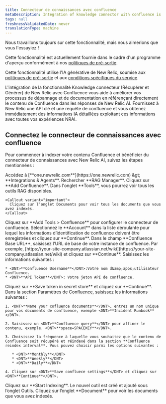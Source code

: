 ```yaml
---
title: Connecteur de connaissances avec confluence
metaDescription: Integration of knowledge connector with confluence is a GenAI assistant for observability that will help you understand and improve your system by integrating knowledge connector with your confluence
tags: null
freshnessValidatedDate: never
translationType: machine
---
```


<Callout title="Aperçu">
  Nous travaillons toujours sur cette fonctionnalité, mais nous aimerions que vous l&apos;essayiez !

  Cette fonctionnalité est actuellement fournie dans le cadre d&apos;un programme d&apos;aperçu conformément à nos [politiques de pré-sortie](/docs/licenses/license-information/referenced-policies/new-relic-pre-release-policy).

  Cette fonctionnalité utilise l&apos;IA générative de New Relic, soumise aux [politiques de pré-sortie](/docs/licenses/license-information/referenced-policies/new-relic-pre-release-policy) et aux [conditions spécifiques du service](https://newrelic.com/termsandconditions/service-specific).
</Callout>

L&apos;intégration de la fonctionnalité Knowledge connecteur (Récupérer et Générer) de New Relic avec Confluence vous aide à améliorer vos processus de dépannage et de documentation en référençant directement le contenu de Confluence dans les réponses de New Relic AI. Fournissez à New Relic une API clé et une requête de confluence et vous obtenez immédiatement des informations IA détaillées exploitant ces informations avec toutes vos expériences NRAI.

## Connectez le connecteur de connaissances avec confluence

Pour commencer à indexer votre contenu Confluence et bénéficier du connecteur de connaissances avec New Relic AI, suivez les étapes mentionnées :

<Steps>
  <Step>
    Accédez à <DNT>[**one.newrelic.com**](https://one.newrelic.com) &amp;gt; **Integrations &amp; Agents**</DNT>.
  </Step>

  <Step>
    Rechercher <DNT>**RAG Manager**</DNT>.
  </Step>

  <Step>
    Cliquez sur <DNT>**Add Confluence**</DNT>.
  </Step>

  <Step>
    Dans l&apos;onglet <DNT>**Tools**</DNT>, vous pourrez voir tous les outils RAG disponibles.

    <Callout variant="important">
      Cliquez sur l’onglet Documents pour voir tous les documents que vous avez indexés.
    </Callout>
  </Step>

  <Step>
    Cliquez sur <DNT>**Add Tools &gt; Confluence**</DNT> pour configurer le connecteur de confluence.
  </Step>

  <Step>
    Sélectionnez le <DNT>**Account**</DNT> dans la liste déroulante pour lequel les informations d’identification de confluence doivent être enregistrées et cliquez sur <DNT>**Continue**</DNT>.
  </Step>

  <Step>
    Dans le champ <DNT>**Confluence Base URL**</DNT>, saisissez l’URL de base de votre instance de confluence. Par exemple, <DNT>[https://your-site-company.atlassian.net/wiki](https://your-site-company.atlassian.net/wiki)</DNT> et cliquez sur <DNT>**Continue**</DNT>.
  </Step>

  <Step>
    Saisissez les informations suivantes :

    * <DNT>**Confluence Username**</DNT>:Votre nom d&amp;apos;utilisateur Confluence.
    * <DNT>**API Token**</DNT>: Votre jeton API de confluence.
  </Step>

  <Step>
    Cliquez sur <DNT>**Save token in secret store**</DNT> et cliquez sur <DNT>**Continue**</DNT>.
  </Step>

  <Step>
    Dans la section Paramètres de Confluence, saisissez les informations suivantes :

    1. <DNT>**Name your cofluence documents**</DNT>, entrez un nom unique pour vos documents de confluence, exemple <DNT>**Incident Runbook**</DNT>.

    2. Saisissez un <DNT>**Confluence query**</DNT> pour affiner le contenu, exemple. <DNT>**space=SPACEKEY**</DNT>.

    3. Choisissez la fréquence à laquelle vous souhaitez que le contenu de Confluence soit récupéré et réindexé dans la section **Confluence reindex interval**. Vous pouvez choisir parmi les options suivantes :

       * <DNT>**Monthly**</DNT>
       * <DNT>**Weekly**</DNT>
       * <DNT>**Daily**</DNT>

    4. Cliquez sur <DNT>**Save confluece settings**</DNT> et cliquez sur <DNT>**Continue**</DNT>.
  </Step>

  <Step>
    Cliquez sur <DNT>**Start Indexing**</DNT>. Le nouvel outil est créé et ajouté sous l’onglet Outils.
  </Step>

  <Step>
    Cliquez sur l’onglet <DNT>**Document**</DNT> pour voir les documents que vous avez indexés.
  </Step>
</Steps>